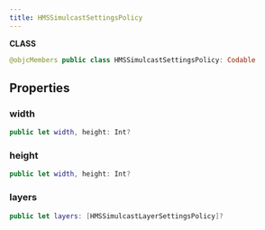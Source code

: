 ```yaml
---
title: HMSSimulcastSettingsPolicy
---
```


**CLASS**

```swift
@objcMembers public class HMSSimulcastSettingsPolicy: Codable
```

## Properties

### width

```swift
public let width, height: Int?
```

### height

```swift
public let width, height: Int?
```

### layers

```swift
public let layers: [HMSSimulcastLayerSettingsPolicy]?
```
